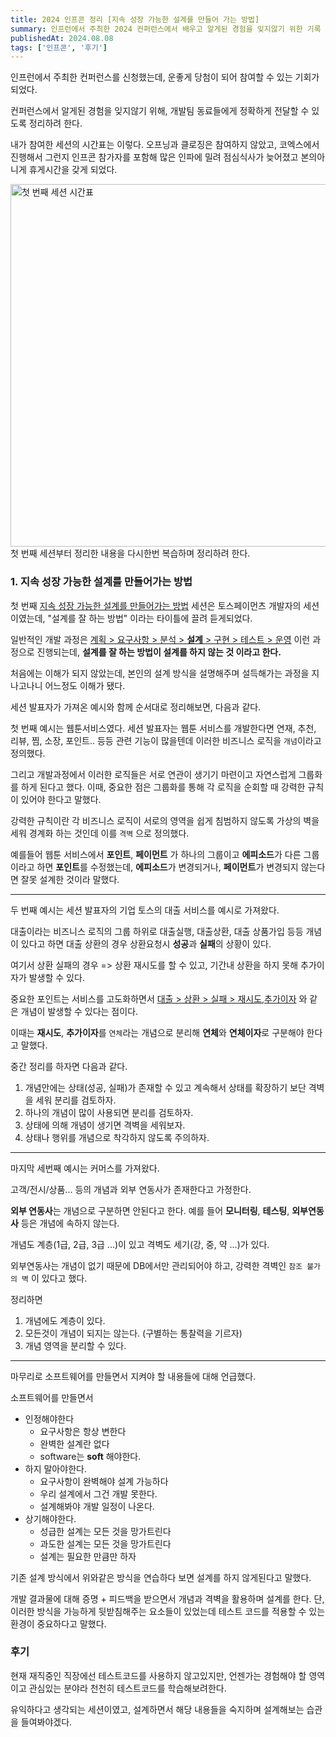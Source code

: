 ```yaml
---
title: 2024 인프콘 정리 [지속 성장 가능한 설계를 만들어 가는 방법]
summary: 인프런에서 주최한 2024 컨퍼런스에서 배우고 알게된 경험을 잊지않기 위한 기록
publishedAt: 2024.08.08
tags: ['인프콘', '후기']
---
```


인프런에서 주최한 컨퍼런스를 신청했는데, 운좋게 당첨이 되어 참여할 수 있는 기회가 되었다.

컨퍼런스에서 알게된 경험을 잊지않기 위해, 개발팀 동료들에게 정확하게 전달할 수 있도록 정리하려 한다.

내가 참여한 세션의 시간표는 이렇다. 오프닝과 클로징은 참여하지 않았고, 코엑스에서 진행해서 그런지 인프콘 참가자를 포함해 많은 인파에 밀려 점심식사가 늦어졌고 본의아니게 휴게시간을 갖게 되었다.

<img src="/assets/첫-번째-세션.png" width="580px" height="auto" alt="첫 번째 세션 시간표" className="mx-auto" />
<br />첫 번째 세션부터 정리한 내용을 다시한번 복습하며 정리하려 한다.

### 1. 지속 성장 가능한 설계를 만들어가는 방법

첫 번째 [지속 성장 가능한 설계를 만들어가는 방법](https://www.inflearn.com/conf/infcon-2024/session-detail/877/) 세션은 토스페이먼츠 개발자의 세션이였는데, "설계를 잘 하는 방법" 이라는 타이틀에 끌려 듣게되었다.

일반적인 개발 과정은 <ins>계획 > 요구사항 > 분석 > **설계** > 구현 > 테스트 > 운영</ins> 이런 과정으로 진행되는데, **설계를 잘 하는 방법이 설계를 하지 않는 것 이라고 한다.**

처음에는 이해가 되지 않았는데, 본인의 설계 방식을 설명해주며 설득해가는 과정을 지나고나니 어느정도 이해가 됐다.

세션 발표자가 가져온 예시와 함께 순서대로 정리해보면, 다음과 같다.

첫 번째 예시는 웹툰서비스였다. 세션 발표자는 웹툰 서비스를 개발한다면 연재, 추천, 리뷰, 찜, 소장, 포인트.. 등등 관련 기능이 많을텐데 이러한 비즈니스 로직을 `개념`이라고 정의했다.

그리고 개발과정에서 이러한 로직들은 서로 연관이 생기기 마련이고 자연스럽게 그룹화를 하게 된다고 했다. 이때, 중요한 점은 그룹화를 통해 각 로직을 순회할 때 강력한 규칙이 있어야 한다고 말했다.

강력한 규칙이란 각 비즈니스 로직이 서로의 영역을 쉽게 침범하지 않도록 가상의 벽을 세워 경계화 하는 것인데 이를 `격벽` 으로 정의했다.

예를들어 웹툰 서비스에서 **포인트**, **페이먼트** 가 하나의 그룹이고 **에피소드**가 다른 그룹이라고 하면 **포인트**를 수정했는데, **에피소드**가 변경되거나, **페이먼트**가 변경되지 않는다면 잘못 설계한 것이라 말했다.

---

두 번째 예시는 세션 발표자의 기업 토스의 대출 서비스를 예시로 가져왔다.

대출이라는 비즈니스 로직의 그룹 하위로 대출실행, 대출상환, 대출 상품가입 등등 개념이 있다고 하면 대출 상환의 경우 상환요청시 **성공**과 **실패**의 상황이 있다.

여기서 상환 실패의 경우 => 상환 재시도를 할 수 있고, 기간내 상환을 하지 못해 추가이자가 발생할 수 있다.

중요한 포인트는 서비스를 고도화하면서 <ins>대출 > 상환 > 실패 > 재시도,추가이자</ins> 와 같은 개념이 발생할 수 있다는 점이다.

이때는 **재시도**, **추가이자**를 `연체`라는 개념으로 분리해 **연체**와 **연체이자**로 구분해야 한다고 말했다.

중간 정리를 하자면 다음과 같다.

1. 개념안에는 상태(성공, 실패)가 존재할 수 있고 계속해서 상태를 확장하기 보단 격벽을 세워 분리를 검토하자.
2. 하나의 개념이 많이 사용되면 분리를 검토하자.
3. 상태에 의해 개념이 생기면 격벽을 세워보자.
4. 상태나 행위를 개념으로 착각하지 않도록 주의하자.

---

마지막 세번째 예시는 커머스를 가져왔다.

고객/전시/상품... 등의 개념과 외부 연동사가 존재한다고 가정한다.

**외부 연동사**는 개념으로 구분하면 안된다고 한다. 예를 들어 **모니터링**, **테스팅**, **외부연동사** 등은 개념에 속하지 않는다.

개념도 계층(1급, 2급, 3급 ...)이 있고 격벽도 세기(강, 중, 약 ...)가 있다.

외부연동사는 개념이 없기 때문에 DB에서만 관리되어야 하고, 강력한 격벽인 `참조 불가의 벽` 이 있다고 했다.

정리하면

1. 개념에도 계층이 있다.
2. 모든것이 개념이 되지는 않는다. (구별하는 통찰력을 기르자)
3. 개념 영역을 분리할 수 있다.

---

마무리로 소프트웨어를 만들면서 지켜야 할 내용들에 대해 언급했다.

소프트웨어를 만들면서

- 인정해야한다
  - 요구사항은 항상 변한다
  - 완벽한 설계란 없다
  - software는 **soft** 해야한다.
- 하지 말아야한다.
  - 요구사항이 완벽해야 설계 가능하다
  - 우리 설계에서 그건 개발 못한다.
  - 설계해봐야 개발 일정이 나온다.
- 상기해야한다.
  - 성급한 설계는 모든 것을 망가트린다
  - 과도한 설계는 모든 것을 망가트린다
  - 설계는 필요한 만큼만 하자

기존 설계 방식에서 위와같은 방식을 연습하다 보면 설계를 하지 않게된다고 말했다.

개발 결과물에 대해 증명 + 피드백을 받으면서 개념과 격벽을 활용하며 설계를 한다. 단, 이러한 방식을 가능하게 뒷받침해주는 요소들이 있었는데 테스트 코드를 적용할 수 있는 환경이 중요하다고 말했다.

### 후기

현재 재직중인 직장에선 테스트코드를 사용하지 않고있지만, 언젠가는 경험해야 할 영역이고 관심있는 분야라 천천히 테스트코드를 학습해보려한다.

유익하다고 생각되는 세션이였고, 설계하면서 해당 내용들을 숙지하며 설계해보는 습관을 들여봐야겠다.
